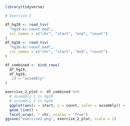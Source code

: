 ```r
library(tidyverse)

```

```r
# Exercise 2

df_hg19 <- read_tsv(
  "hg19-kc-count.bed",
  col_names = c("chr", "start", "end", "count")
)
df_hg16 <- read_tsv(
  "hg16-kc-count.bed",
  col_names = c("chr", "start", "end", "count")
)

df_combined <- bind_rows(
  df_hg19,
  df_hg16,
  .id = "assembly"
)

exercise_2_plot <- df_combined %>% 
  # assembly 1 is hg19
  # assembly 2 is hg16
  ggplot(aes(x = start, y = count, color = assembly)) +
  geom_line() +
  facet_wrap(. ~ chr, scales = "free") 
ggsave("exercise2.png", exercise_2_plot, scale = 2)
```
